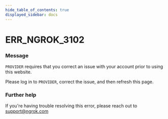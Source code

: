 ```yaml
---
hide_table_of_contents: true
displayed_sidebar: docs
---
```



# ERR_NGROK_3102

### Message

`PROVIDER` requires that you correct an issue with your account prior to using this website.

Please log in to `PROVIDER`, correct the issue, and then refresh this page.

<ErrorDetails error="err_ngrok_3102" />

### Further help

If you're having trouble resolving this error, please reach out to [support@ngrok.com](mailto:support@ngrok.com?subject=Help%20with%20ERR_NGROK_3102)

